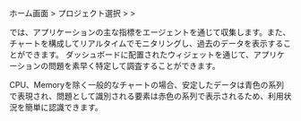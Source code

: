 ホーム画面 &gt; プロジェクト選択 &gt; <Cmdname sid="dashboard" className="uitext" /> &gt; <Cmdname sid="application_dashboard" className="uitext" />

<InDoc product="java,nodejs,golang"><ImgLang img='apm-dashboard.png' desc='アプリケーション'/></InDoc>

<InDoc product="php,python,dotnet"><ImgLang img='apm-dashboard02.png' desc='アプリケーション'/></InDoc>

<Cmdname sid="application_dashboard" className="uitext" />では、アプリケーションの主な指標をエージェントを通じて収集します。また、チャートを構成してリアルタイムでモニタリングし、過去のデータを表示することができます。 ダッシュボードに配置されたウィジェットを通じて、アプリケーションの問題を素早く特定して調査することができます。

CPU、Memoryを除く一般的なチャートの場合、安定したデータは青色の系列で表現され、問題として識別される要素は赤色の系列で表示されるため、利用状況を簡単に認識できます。
